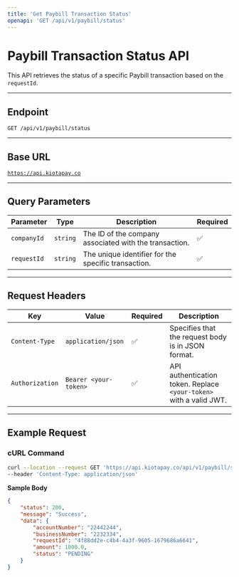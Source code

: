 ```yaml
---
title: 'Get Paybill Transaction Status'
openapi: 'GET /api/v1/paybill/status'
---
```


# Paybill Transaction Status API

This API retrieves the status of a specific Paybill transaction based on the `requestId`.

***

## **Endpoint**

`GET /api/v1/paybill/status`

***

## **Base URL**

[`https://api.kiotapay.co`](https://api.kiotapay.co)

***

## **Query Parameters**

| Parameter   | Type     | Description                                            | Required |
| ----------- | -------- | ------------------------------------------------------ | -------- |
| `companyId` | `string` | The ID of the company associated with the transaction. | ✅        |
| `requestId` | `string` | The unique identifier for the specific transaction.    | ✅        |

***

## **Request Headers**

| Key             | Value                 | Required | Description                                                        |
| --------------- | --------------------- | -------- | ------------------------------------------------------------------ |
| `Content-Type`  | `application/json`    | ✅        | Specifies that the request body is in JSON format.                 |
| `Authorization` | `Bearer <your-token>` | ✅        | API authentication token. Replace `<your-token>` with a valid JWT. |

***

## **Example Request**

### **cURL Command**

```bash
curl --location --request GET 'https://api.kiotapay.co/api/v1/paybill/status?companyId=4d6e1ea9-5ab8-496a-978f-7e9b2bce80c4&requestId=4f88dd2e-c4b4-4a3f-9605-1679686a6641' \
--header 'Content-Type: application/json'
```

**Sample Body**

```json
{
    "status": 200,
    "message": "Success",
    "data": {
        "accountNumber": "22442244",
        "businessNumber": "2232334",
        "requestId": "4f88dd2e-c4b4-4a3f-9605-1679686a6641",
        "amount": 1000.0,
        "status": "PENDING"
    }
}
```